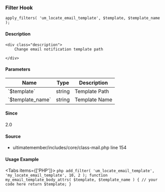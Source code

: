 
<UMBreadCrumb type="filter"/>

### Filter Hook    
    
```
apply_filters( 'um_locate_email_template', $template, $template_name );
```

#### Description
    <div class="description">
        Change email notification template path
 
    </div>

#### Parameters
            
<table className="table-auto mt-2 border dark:border-gray-500 p-5 text-sm text-left">
<thead>
<tr>
<th  className="px-3">Name</th>
<th  className="px-3">Type</th>
<th  className="px-3">Description</th>
</tr>
</thead>
<tbody>
               <tr >
               <td className="px-3 py-2">`$template`</td>
               <td className="px-3 py-2">string</td>
               <td className="px-3 py-2 text-sm">Template Path</td>
               </tr>
               <tr >
               <td className="px-3 py-2">`$template_name`</td>
               <td className="px-3 py-2">string</td>
               <td className="px-3 py-2 text-sm">Template Name</td>
               </tr>
</tbody>
</table>

#### Since
<div class="description">
2.0
</div>

#### Source
  - <Link href="https://github.com/ultimatemember/ultimatemember/tree/2.5.0/includes/core/class-mail.php#L154">ultimatemember/includes/core/class-mail.php</Link> <Link href="https://github.com/ultimatemember/ultimatemember/tree/2.5.0/includes/core/class-mail.php#L154">line 154</Link>



#### Usage Example

<Tabs items={['PHP']}>
    <Tab>
    ```php
    add_filter( 'um_locate_email_template', 'my_locate_email_template', 10, 2 );
 function my_email_template_body_attrs( $template, $template_name ) {
     // your code here
     return $template;
 }
    ```
    </Tab>
</Tabs>